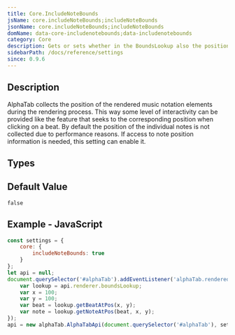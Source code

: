 ```yaml
---
title: Core.IncludeNoteBounds
jsName: core.includeNoteBounds;includeNoteBounds
jsonName: core.includeNoteBounds;includeNoteBounds
domName: data-core-includenotebounds;data-includenotebounds
category: Core
description: Gets or sets whether in the BoundsLookup also the position and area of each individual note is provided.
sidebarPath: /docs/reference/settings
since: 0.9.6
---
```



## Description
AlphaTab collects the position of the rendered music notation elements during the rendering process. This way some level of interactivity can be provided like the feature that seeks to the corresponding position when clicking on a beat. 
By default the position of the individual notes is not collected due to performance reasons. If access to note position information is needed, this setting can enable it. 

<PropertyDescription metadata={metadata} />

## Types

<TypeTable>
    <TypeRow name="bool" />
</TypeTable>

## Default Value

`false`

## Example - JavaScript

```js
const settings = {
    core: {
        includeNoteBounds: true
    }
};
let api = null;
document.querySelector('#alphaTab').addEventListener('alphaTab.rendered', function() {
    var lookup = api.renderer.boundsLookup;
    var x = 100;
    var y = 100;
    var beat = lookup.getBeatAtPos(x, y);
    var note = lookup.getNoteAtPos(beat, x, y); 
});
api = new alphaTab.AlphaTabApi(document.querySelector('#alphaTab'), settings);
```